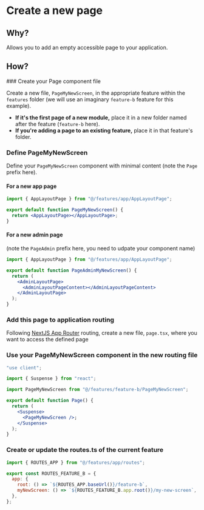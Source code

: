 
# Create a new page

## Why?

Allows you to add an empty accessible page to your application.

## How?

<Steps>
### Create your Page component file

Create a new file, `PageMyNewScreen`, in the appropriate feature within the `features` folder (we will use an imaginary `feature-b` feature for this example).

- **If it's the first page of a new module,** place it in a new folder named after the feature (`feature-b` here).
- **If you're adding a page to an existing feature,** place it in that feature's folder.

<FileTree>
  <FileTree.Folder name="features" open>
    <FileTree.Folder name="feature-a" open />
    <FileTree.Folder name="feature-b" open>
      <FileTree.File name="PageMyNewScreen.tsx" />
    </FileTree.Folder>
  </FileTree.Folder>
</FileTree>

### Define PageMyNewScreen

Define your `PageMyNewScreen` component with minimal content (note the `Page` prefix here).

#### For a new app page

```jsx filename="/src/features/feature-b/PageMyNewScreen.tsx"
import { AppLayoutPage } from "@/features/app/AppLayoutPage";

export default function PageMyNewScreen() {
  return <AppLayoutPage></AppLayoutPage>;
}
```

#### For a new admin page

(note the `PageAdmin` prefix here, you need to udpate your component name)

```jsx filename="/src/features/feature-b/PageAdminMyNewScreen.tsx"
import { AppLayoutPage } from "@/features/app/AppLayoutPage";

export default function PageAdminMyNewScreen() {
  return (
    <AdminLayoutPage>
      <AdminLayoutPageContent></AdminLayoutPageContent>
    </AdminLayoutPage>
  );
}
```

### Add this page to application routing

Following [NextJS App Router](https://nextjs.org/docs/app/building-your-application/routing) routing,
create a new file, `page.tsx`, where you want to access the defined page

<FileTree>
  <FileTree.Folder name="app" open>
    <FileTree.Folder name="app" open>
      <FileTree.Folder name="(authenticated)" open>
        <FileTree.Folder name="feature-a" open />
        <FileTree.Folder name="feature-b" open>
          <FileTree.File name="page.tsx" />
        </FileTree.Folder>
      </FileTree.Folder>
    </FileTree.Folder>
  </FileTree.Folder>
</FileTree>

### Use your PageMyNewScreen component in the new routing file

```jsx filename="/src/app/app/(authenticated)/feature-b/page.tsx"
"use client";

import { Suspense } from "react";

import PageMyNewScreen from "@/features/feature-b/PageMyNewScreen";

export default function Page() {
  return (
    <Suspense>
      <PageMyNewScreen />;
    </Suspense>
  );
}
```

### Create or update the routes.ts of the current feature

```jsx {6} filename="/src/features/feature-b/routes.ts"
import { ROUTES_APP } from "@/features/app/routes";

export const ROUTES_FEATURE_B = {
  app: {
    root: () => `${ROUTES_APP.baseUrl()}/feature-b`,
    myNewScreen: () => `${ROUTES_FEATURE_B.app.root()}/my-new-screen`,
  },
};
```

</Steps>

